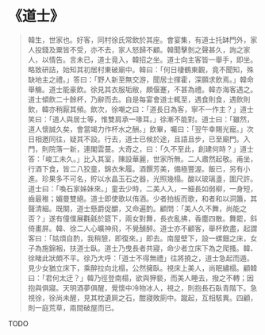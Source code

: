 # 《道士》

> 韓生，世家也。好客，同村徐氏常飲於其座。會宴集，有道士托缽門外，家人投錢及粟皆不受，亦不去，家人怒歸不顧。韓聞擊剝之聲甚久，詢之家人，以情告。言未已，道士竟入，韓招之坐。道士向主客皆一舉手，即坐。略致研詰，始知其初居村東破廟中。韓曰：「何日棲鶴東觀，竟不聞知，殊缺地主之禮。」答曰：「野人新至無交游，聞居士揮霍，深願求飲焉。」韓命舉觴。道士能豪飲。徐見其衣服垢敝，頗偃蹇，不甚為禮。韓亦海客遇之。道士傾飲二十餘杯，乃辭而去。自是每宴會道士輒至，遇食則食，遇飲則飲，韓亦稍厭其頻。飲次，徐嘲之曰：「道長日為客，寧不一作主？」道士笑曰：「道人與居士等，惟雙肩承一喙耳。」徐漸不能對。道士曰：「雖然，道人懷誠久矣，會當竭力作杯水之酬。」飲畢，囑曰：「翌午幸賜光寵。」次日相邀同往，疑其不設。行去，道士已候於途，且語且步，已至廟門。入門，則院落一新，連閣雲蔓。大奇之，曰：「久不至此，創建何時？」道士答：「峻工未久。」比入其室，陳設華麗，世家所無。二人肅然起敬。甫坐，行酒下食，皆二八狡童，錦衣朱履。酒饌芳美，備極豐渥。飯已，另有小進。珍果多不可名，貯以水晶玉石之器，光照幾榻。酸以玻璃盞，圍尺許。道士曰：「喚石家姊妹來。」童去少時，二美人入，一細長如弱柳，一身短，齒最稚；媚曼雙絕。道士即使歌以侑酒。少者拍板而歌，和者和以洞簫，其聲清細。既闋，道士懸爵促釂，又命遍酌。顧問：「美人久不舞，尚能之否？」遂有僮僕展氍毹於筵下，兩女對舞，長衣亂拂，香塵四散。舞罷，斜倚畫屏。韓、徐二人心曠神飛，不覺醺醉。道士亦不顧客，舉杯飲盡，起謂客曰：「姑煩自酌，我稍憩，即復來。」即去。南屋壁下，設一螺鈿之床，女子為施錦裀，扶道士臥。道士乃曳長者共寢，命少者立床下為之爬搔。韓、徐睹此狀頗不平。徐乃大呼：「道士不得無禮」往將撓之，道士急起而遁。見少女猶立床下，乘醉拉向北榻，公然擁臥。視床上美人，尚眠繡榻。顧韓曰：「君何太迂？」韓乃徑登南榻，欲與狎褻，而美人睡去，撥之不轉；因抱與俱寢。天明酒夢俱醒，覺懷中冷物冰人，視之，則抱長石臥青階下。急視徐，徐尚未醒，見其枕遺屙之石，酣寢敗廁中。蹴起，互相駭異。四顧，則一庭荒草，兩間破屋而已。

TODO
